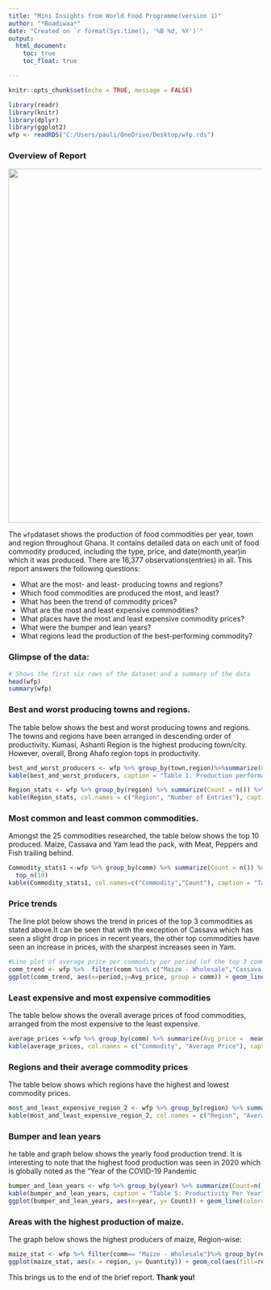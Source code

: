 ```yaml
---
title: "Mini Insights from World Food Programme(version 1)"
author: "*Boadiwaa*"
date: "Created on `r format(Sys.time(), '%B %d, %Y')`"
output: 
  html_document:
    toc: true
    toc_float: true

---
```


```r
knitr::opts_chunk$set(echo = TRUE, message = FALSE)

library(readr)
library(knitr)
library(dplyr)
library(ggplot2)
wfp <- readRDS("C:/Users/pauli/OneDrive/Desktop/wfp.rds")
```

###  **Overview of Report**

![](https://media.nationalgeographic.org/assets/photos/120/983/091a0e2f-b93d-481b-9a60-db520c87ec33.jpg){width=700px}

The `wfp`dataset shows the production of food commodities per year, town and region throughout Ghana. It contains detailed data on each unit of food commodity produced, including  the type, price, and date(month,year)in which it was produced. There are 16,377 observations(entries) in all. This report answers the following questions:

- What are the most- and least- producing towns and regions?
- Which food commodities are produced the most, and least?
- What has been the trend of commodity prices?
- What are the most and least expensive commodities?
- What places have the most and least expensive commodity prices?
- What were the bumper and lean years?
- What regions lead the production of the best-performing commodity?

### Glimpse of the data:

```r
# Shows the first six rows of the dataset and a summary of the data
head(wfp)
summary(wfp)
```

### Best and worst producing towns and regions.
The table below shows the best and worst producing towns and regions. The towns and regions have been arranged in descending order of productivity. Kumasi, Ashanti Region is the highest producing town/city. However, overall, Brong Ahafo region tops in productivity.

```r
best_and_worst_producers <- wfp %>% group_by(town,region)%>%summarize(Count= n())%>%arrange(desc(Count))
kable(best_and_worst_producers, caption = "Table 1: Production performance of towns and regions.", col.names = c("Town", "Region", "Number of Entries"))

Region_stats <- wfp %>% group_by(region) %>% summarize(Count = n()) %>% arrange(desc(Count))
kable(Region_stats, col.names = c("Region", "Number of Entries"), caption="Table 2: Ordering of regions in terms of productivity")
```

### Most common and least common commodities.
Amongst the 25 commodities researched, the table below shows the top 10 produced. Maize, Cassava and Yam lead the pack, with Meat, Peppers and Fish trailing behind.

```r
Commodity_stats1 <-wfp %>% group_by(comm) %>% summarize(Count = n()) %>% arrange(desc(Count)) %>%
  top_n(10)
kable(Commodity_stats1, col.names=c("Commodity","Count"), caption = "Table 3: Count of Commodities")
```



### Price trends

The line plot below shows the trend in prices of the top 3 commodities as stated above.It can be seen that with the exception of Cassava which has seen a slight drop in prices in recent years, the other top commodities have seen an increase in prices, with the sharpest increases seen in Yam.

```r
#Line plot of average price per commodity per period (of the top 3 commodities) to notice the trend in prices.
comm_trend <- wfp %>%  filter(comm %in% c("Maize - Wholesale","Cassava - Wholesale", "Yam - Wholesale")) %>% group_by(comm, period) %>% summarize(Avg_price = mean(price))
ggplot(comm_trend, aes(x=period,y=Avg_price, group = comm)) + geom_line(aes(linetype=comm, color = comm))+geom_point(color="brown ", size =3, aes(shape=comm)) + labs(title = "Price Trends of the Top 3 Commodities")

```

### Least expensive and most expensive commodities

The table below shows the overall average prices of food commodities, arranged from the most expensive to the least expensive.

```r
average_prices <-wfp %>% group_by(comm) %>% summarize(Avg_price =  mean(price)) %>% arrange(desc(Avg_price))
kable(average_prices, col.names = c("Commodity", "Average Price"), caption = "Table 3: Average Commodity Prices")
```

### Regions and their average commodity prices

The table below shows which regions have the highest and lowest commodity prices.
```r
most_and_least_expensive_region_2 <- wfp %>% group_by(region) %>% summarize(Avg_price = mean(price)) %>% arrange(desc(Avg_price))
kable(most_and_least_expensive_region_2, col.names = c("Region", "Average Price"), caption="Table 4: Average Prices per Region")
```

### Bumper and lean years
he table and graph below shows the yearly food production trend. It is interesting to note that the highest food production was seen in 2020 which is globally noted as the "Year of the COVID-19 Pandemic
```r
bumper_and_lean_years <- wfp %>% group_by(year) %>% summarize(Count=n())%>% arrange(desc(Count))
kable(bumper_and_lean_years, caption = "Table 5: Productivity Per Year", col.names = c("Year", "Count"))
ggplot(bumper_and_lean_years, aes(x=year, y= Count)) + geom_line(color="darkgreen") + geom_point(color="brown") +labs(title="Yearly Production Trend")
```

### Areas with the highest production of maize.
The graph below  shows the highest producers of maize, Region-wise:
```r
maize_stat <- wfp %>% filter(comm== "Maize - Wholesale")%>% group_by(region)%>% summarize(Quantity=n()) %>% arrange(desc(Quantity))
ggplot(maize_stat, aes(x = region, y= Quantity)) + geom_col(aes(fill=region))+ geom_text(aes(label = Quantity), vjust = -0.5)

```

This brings us to the end of the brief report.
**Thank you!**
 
